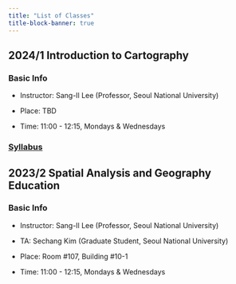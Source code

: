 ```yaml
---
title: "List of Classes"
title-block-banner: true
---
```


## 2024/1 Introduction to Cartography

### Basic Info

-   Instructor: Sang-Il Lee (Professor, Seoul National University)

-   Place: TBD

-   Time: 11:00 - 12:15, Mondays & Wednesdays

### [Syllabus](classes/2024_1_Cartography.qmd)

## 2023/2 Spatial Analysis and Geography Education

### Basic Info

-   Instructor: Sang-Il Lee (Professor, Seoul National University)

-   TA: Sechang Kim (Graduate Student, Seoul National University)

-   Place: Room #107, Building #10-1

-   Time: 11:00 - 12:15, Mondays & Wednesdays
